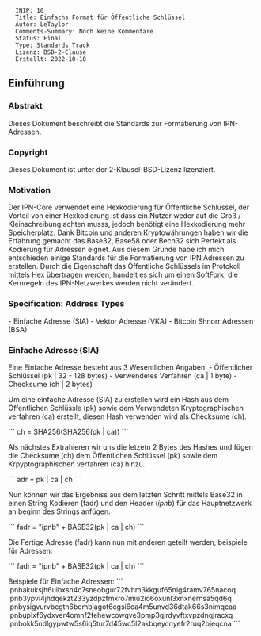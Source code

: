 <pre>
  INIP: 10
  Title: Einfachs Format für Öffentliche Schlüssel
  Autor: LeTaylor
  Comments-Summary: Noch keine Kommentare.
  Status: Final
  Type: Standards Track
  Lizenz: BSD-2-Clause
  Erstellt: 2022-10-10
</pre>


== Einführung ==

=== Abstrakt ===

Dieses Dokument beschreibt die Standards zur Formatierung von IPN-Adressen.

=== Copyright ===

Dieses Dokument ist unter der 2-Klausel-BSD-Lizenz lizenziert.

=== Motivation ===

Der IPN-Core verwendet eine Hexkodierung für Öffentliche Schlüssel, der Vorteil von einer Hexkodierung ist dass ein Nutzer weder auf die Groß / Kleinschreibung achten musss, jedoch benötigt eine Hexkodierung mehr Speicherplatz.
Dank Bitcoin und anderen Kryptowährungen haben wir die Erfahrung gemacht das Base32, Base58 oder Bech32 sich Perfekt als Kodierung für Adressen eignet. Aus diesem Grunde habe ich mich entschieden einige Standards für die Formatierung von IPN Adressen zu erstellen. Durch die Eigenschaft das Öffentliche Schlüssels im Protokoll mittels Hex übertragen werden, handelt es sich um einen SoftFork, die Kernregeln des IPN-Netzwerkes werden nicht verändert.

=== Specification: Address Types ===
- Einfache Adresse          (SIA)
- Vektor Adresse            (VKA)
- Bitcoin Shnorr Adressen   (BSA)

=== Einfache Adresse (SIA) ===

Eine Einfache Adresse besteht aus 3 Wesentlichen Angaben:
- Öffentlicher Schlüssel  (pk | 32 - 128 bytes)
- Verwendetes Verfahren   (ca | 1 byte)
- Checksume               (ch | 2 bytes)

Um eine einfache Adresse (SIA) zu erstellen wird ein Hash aus dem Öffentlichen Schlüssle (pk) sowie dem Verwendeten Kryptographischen verfahren (ca) erstellt, diesen Hash verwenden wird als Checksume (ch).

```
ch = SHA256(SHA256(pk | ca))
```

Als nächstes Extrahieren wir uns die letzetn 2 Bytes des Hashes und fügen die Checksume (ch) dem Öffentlichen Schlüssel (pk) sowie dem Krpyptographischen verfahren (ca) hinzu.

```
adr = pk | ca | ch
```

Nun können wir das Ergebniss aus dem letzten Schritt mittels Base32 in einen String Kodieren (fadr) und den Header (''ipnb'') für das Hauptnetzwerk an beginn des Strings anfügen.

```
fadr =  "ipnb" + BASE32(pk | ca | ch)
```

Die Fertige Adresse (fadr) kann nun mit anderen geteilt werden, beispiele für Adressen:

```
fadr =  "ipnb" + BASE32(pk | ca | ch)
```

Beispiele für Einfache Adressen:
```
ipnbakuksjh6uibxsn4c7sneobgur72fvhm3kkguf65nig4ramv765nacoq
ipnb3ypvi4jhdqekzt233yzdpzfmxro7miu2io6oxunl3xnxnernsa5qd6q
ipnbysigvurvbcgtn6bombjagot6cgsi6ca4m5unvd36dtak66s3nimqcaa
ipnbuplxf6ydxver4omnf2fehewcowqve3pmp3gjrdyvftxvpzdnqjracxq
ipnbokk5ndlgypwtw5s6iq5tur7d45wc5l2akbqeycnyefr2ruq2bjeqcna
```

